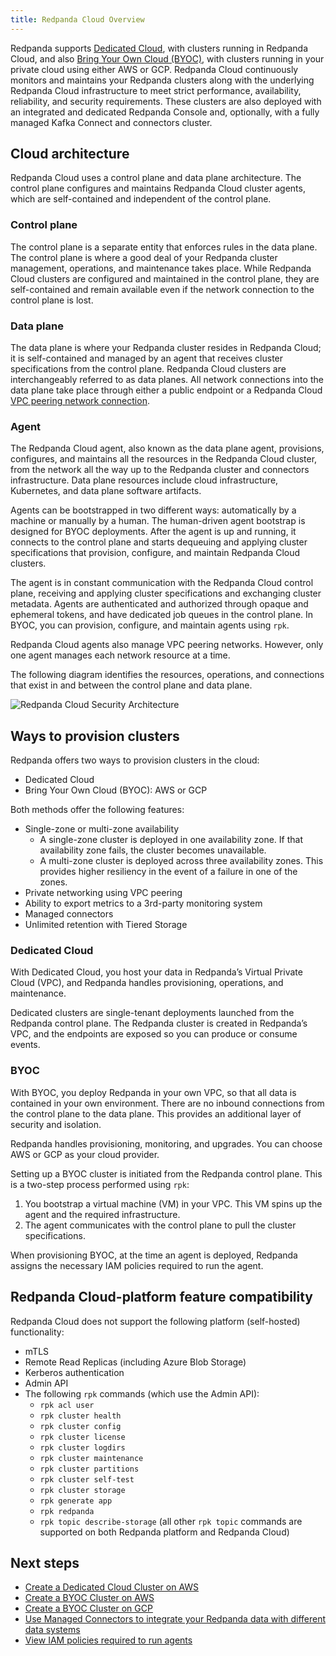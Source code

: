 ```yaml
---
title: Redpanda Cloud Overview
---
```


<head>
    <meta name="title" content="Redpanda Cloud Overview | Redpanda Docs"/>
    <meta name="description" content="Redpanda Cloud employs a control plane
    and data plane architecture that ensures no human has direct access to Redpanda
    brokers or customer data."/>
</head>

Redpanda supports [Dedicated Cloud](../cloud-overview#dedicated-cloud), with
clusters running in Redpanda Cloud, and also [Bring Your Own Cloud (BYOC)](../cloud-overview#byoc),
with clusters running in your private cloud using either AWS or GCP. Redpanda
Cloud continuously monitors and maintains your Redpanda clusters along with the
underlying Redpanda Cloud infrastructure to meet strict performance, availability,
reliability, and security requirements. These clusters are also deployed with an
integrated and dedicated Redpanda Console and, optionally, with a fully managed
Kafka Connect and connectors cluster.

## Cloud architecture

Redpanda Cloud uses a control plane and data plane architecture. The control
plane configures and maintains Redpanda Cloud cluster agents, which are
self-contained and independent of the control plane.

### Control plane

The control plane is a separate entity that enforces rules in the data plane. The
control plane is where a good deal of your Redpanda cluster management, operations,
and maintenance takes place. While Redpanda Cloud clusters are configured and
maintained in the control plane, they are self-contained and remain available
even if the network connection to the control plane is lost.

### Data plane

The data plane is where your Redpanda cluster resides in Redpanda Cloud; it is
self-contained and managed by an agent that receives cluster specifications from the
control plane. Redpanda Cloud clusters are interchangeably referred to as
data planes. All network connections into the data plane take place through
either a public endpoint or a Redpanda Cloud [VPC peering network connection](../vpc-peering).

### Agent

The Redpanda Cloud agent, also known as the data plane agent, provisions,
configures, and maintains all the resources in the Redpanda Cloud cluster, from
the network all the way up to the Redpanda cluster and connectors infrastructure.
Data plane resources include cloud infrastructure, Kubernetes, and data plane software
artifacts.

Agents can be bootstrapped in two different ways: automatically by a machine
or manually by a human. The human-driven agent bootstrap is designed for
BYOC deployments. After the agent is up and running,
it connects to the control plane and starts dequeuing and applying cluster
specifications that provision, configure, and maintain Redpanda Cloud clusters.

The agent is in constant communication with the Redpanda Cloud control plane,
receiving and applying cluster specifications and exchanging cluster metadata.
Agents are authenticated and authorized through opaque and ephemeral tokens, and
have dedicated job queues in the control plane. In BYOC, you can provision,
configure, and maintain agents using `rpk`.

Redpanda Cloud agents also manage VPC peering networks. However,
only one agent manages each network resource at a time.

The following diagram identifies the resources, operations, and connections
that exist in and between the control plane and data plane.

![Redpanda Cloud Security Architecture](../../../../static/img/control-plane.png)

## Ways to provision clusters

Redpanda offers two ways to provision clusters in the cloud:
* Dedicated Cloud
* Bring Your Own Cloud (BYOC): AWS or GCP

Both methods offer the following features:
* Single-zone or multi-zone availability
    * A single-zone cluster is deployed in one availability zone. If that
      availability zone fails, the cluster becomes unavailable.
    * A multi-zone cluster is deployed across three availability zones. This
      provides higher resiliency in the event of a failure in one of the zones.
* Private networking using VPC peering
* Ability to export metrics to a 3rd-party monitoring system
* Managed connectors
* Unlimited retention with Tiered Storage

### Dedicated Cloud

With Dedicated Cloud, you host your data in Redpanda’s Virtual Private Cloud
(VPC), and Redpanda handles provisioning, operations, and maintenance.

Dedicated clusters are single-tenant deployments launched from the Redpanda
control plane. The Redpanda cluster is created in Redpanda’s VPC, and the
endpoints are exposed so you can produce or consume events.

### BYOC

With BYOC, you deploy Redpanda in your own VPC, so that all data is
contained in your own environment. There are no inbound connections from the
control plane to the data plane. This provides an additional layer of security
and isolation.

Redpanda handles provisioning, monitoring, and upgrades. You can choose AWS or
GCP as your cloud provider.

Setting up a BYOC cluster is initiated from the Redpanda control plane. This is
a two-step process performed using `rpk`:
1. You bootstrap a virtual machine (VM) in your VPC. This VM spins up the agent
   and the required infrastructure.
2. The agent communicates with the control plane to pull the cluster specifications.

When provisioning BYOC, at the time an agent is deployed, Redpanda assigns the
necessary IAM policies required to run the agent.

## Redpanda Cloud-platform feature compatibility

Redpanda Cloud does not support the following platform (self-hosted) functionality:

- mTLS
- Remote Read Replicas (including Azure Blob Storage)
- Kerberos authentication
- Admin API
- The following `rpk` commands (which use the Admin API):
  - `rpk acl user`
  - `rpk cluster health`
  - `rpk cluster config`
  - `rpk cluster license`
  - `rpk cluster logdirs`
  - `rpk cluster maintenance`
  - `rpk cluster partitions`
  - `rpk cluster self-test`
  - `rpk cluster storage`
  - `rpk generate app`
  - `rpk redpanda`
  - `rpk topic describe-storage` (all other `rpk topic` commands are supported on both Redpanda platform and Redpanda Cloud)

## Next steps

- [Create a Dedicated Cloud Cluster on AWS](../create-dedicated-cloud-cluster-aws)
- [Create a BYOC Cluster on AWS](../create-byoc-cluster-aws)
- [Create a BYOC Cluster on GCP](../create-byoc-cluster-gcp)
- [Use Managed Connectors to integrate your Redpanda data with different data systems](../managed-connectors)
- [View IAM policies required to run agents](../security/authorization/cloud-iam-policies#gcp-iam-permissions)
